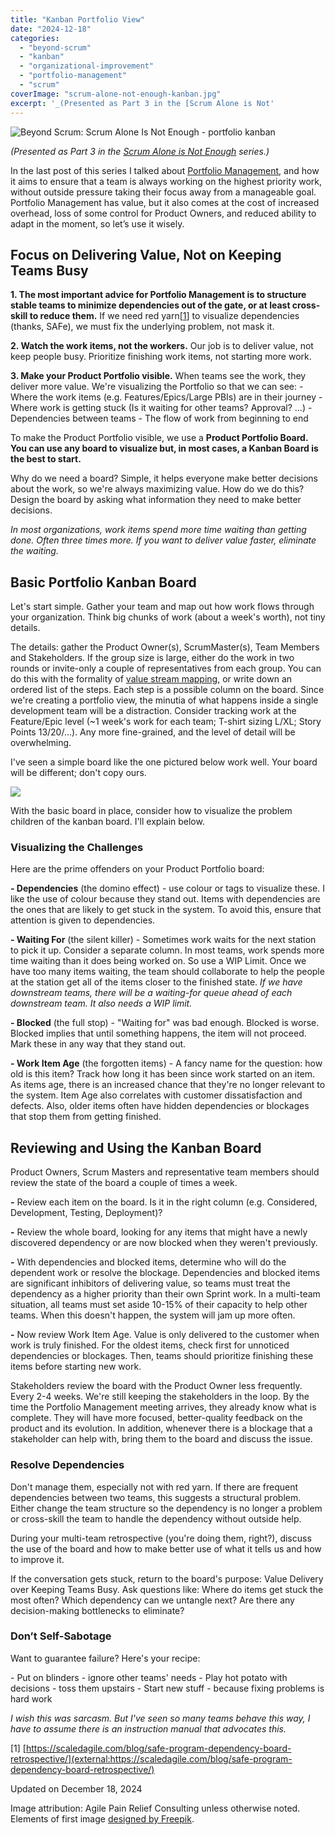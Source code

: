 ```yaml
---
title: "Kanban Portfolio View"
date: "2024-12-18"
categories: 
  - "beyond-scrum"
  - "kanban"
  - "organizational-improvement"
  - "portfolio-management"
  - "scrum"
coverImage: "scrum-alone-not-enough-kanban.jpg"
excerpt: '_(Presented as Part 3 in the [Scrum Alone is Not'
---
```


![Beyond Scrum: Scrum Alone Is Not Enough - portfolio kanban](src/content/blog/kanban-portfolio-view/images/scrum-alone-not-enough-kanban.jpg)

_(Presented as Part 3 in the [Scrum Alone is Not Enough](/blog/scrum-alone-is-not-enough "Scrum Alone is Not Enough") series.)_

In the last post of this series I talked about [Portfolio Management](/blog/portfolio-management), and how it aims to ensure that a team is always working on the highest priority work, without outside pressure taking their focus away from a manageable goal. Portfolio Management has value, but it also comes at the cost of increased overhead, loss of some control for Product Owners, and reduced ability to adapt in the moment, so let’s use it wisely.

## Focus on Delivering Value, Not on Keeping Teams Busy

**1\. The most important advice for Portfolio Management is to structure stable teams to minimize dependencies out of the gate, or at least cross-skill to reduce them.** If we need red yarn\[[1](#footnotes)\] to visualize dependencies (thanks, SAFe), we must fix the underlying problem, not mask it.

**2\. Watch the work items, not the workers.** Our job is to deliver value, not keep people busy. Prioritize finishing work items, not starting more work.

**3\. Make your Product Portfolio visible.** When teams see the work, they deliver more value. We're visualizing the Portfolio so that we can see: - Where the work items (e.g. Features/Epics/Large PBIs) are in their journey - Where work is getting stuck (Is it waiting for other teams? Approval? ...) - Dependencies between teams - The flow of work from beginning to end

To make the Product Portfolio visible, we use a **Product Portfolio Board. You can use any board to visualize but, in most cases, a Kanban Board is the best to start.**

Why do we need a board? Simple, it helps everyone make better decisions about the work, so we're always maximizing value. How do we do this? Design the board by asking what information they need to make better decisions.

_In most organizations, work items spend more time waiting than getting done. Often three times more. If you want to deliver value faster, eliminate the waiting._

## Basic Portfolio Kanban Board

Let's start simple. Gather your team and map out how work flows through your organization. Think big chunks of work (about a week's worth), not tiny details.

The details: gather the Product Owner(s), ScrumMaster(s), Team Members and Stakeholders. If the group size is large, either do the work in two rounds or invite-only a couple of representatives from each group. You can do this with the formality of [value stream mapping](external:https://en.wikipedia.org/w/index.php?title=Value-stream_mapping), or write down an ordered list of the steps. Each step is a possible column on the board. Since we're creating a portfolio view, the minutia of what happens inside a single development team will be a distraction. Consider tracking work at the Feature/Epic level (~1 week's work for each team; T-shirt sizing L/XL; Story Points 13/20/...). Any more fine-grained, and the level of detail will be overwhelming.

I've seen a simple board like the one pictured below work well. Your board will be different; don't copy ours.

![](src/content/blog/kanban-portfolio-view/images/Kanban-Portfolio-View-2024-Basic2-1024x592.jpg)

With the basic board in place, consider how to visualize the problem children of the kanban board. I'll explain below.

### Visualizing the Challenges

Here are the prime offenders on your Product Portfolio board:

**\- Dependencies** (the domino effect) - use colour or tags to visualize these. I like the use of colour because they stand out. Items with dependencies are the ones that are likely to get stuck in the system. To avoid this, ensure that attention is given to dependencies.

**\- Waiting For** (the silent killer) - Sometimes work waits for the next station to pick it up. Consider a separate column. In most teams, work spends more time waiting than it does being worked on. So use a WIP Limit. Once we have too many items waiting, the team should collaborate to help the people at the station get all of the items closer to the finished state. _If we have downstream teams, there will be a waiting-for queue ahead of each downstream team. It also needs a WIP limit._ 

**\- Blocked** (the full stop) - "Waiting for" was bad enough. Blocked is worse. Blocked implies that until something happens, the item will not proceed. Mark these in any way that they stand out.

**\- Work Item Age** (the forgotten items) - A fancy name for the question: how old is this item? Track how long it has been since work started on an item. As items age, there is an increased chance that they're no longer relevant to the system. Item Age also correlates with customer dissatisfaction and defects. Also, older items often have hidden dependencies or blockages that stop them from getting finished.

## Reviewing and Using the Kanban Board

Product Owners, Scrum Masters and representative team members should review the state of the board a couple of times a week.

**\-** Review each item on the board. Is it in the right column (e.g. Considered, Development, Testing, Deployment)?

**\-** Review the whole board, looking for any items that might have a newly discovered dependency or are now blocked when they weren't previously.

**\-** With dependencies and blocked items, determine who will do the dependent work or resolve the blockage. Dependencies and blocked items are significant inhibitors of delivering value, so teams must treat the dependency as a higher priority than their own Sprint work. In a multi-team situation, all teams must set aside 10-15% of their capacity to help other teams. When this doesn't happen, the system will jam up more often.

**\-** Now review Work Item Age. Value is only delivered to the customer when work is truly finished. For the oldest items, check first for unnoticed dependencies or blockages. Then, teams should prioritize finishing these items before starting new work.

Stakeholders review the board with the Product Owner less frequently. Every 2-4 weeks. We're still keeping the stakeholders in the loop. By the time the Portfolio Management meeting arrives, they already know what is complete. They will have more focused, better-quality feedback on the product and its evolution. In addition, whenever there is a blockage that a stakeholder can help with, bring them to the board and discuss the issue.

### Resolve Dependencies

Don't manage them, especially not with red yarn. If there are frequent dependencies between two teams, this suggests a structural problem. Either change the team structure so the dependency is no longer a problem or cross-skill the team to handle the dependency without outside help.

During your multi-team retrospective (you're doing them, right?), discuss the use of the board and how to make better use of what it tells us and how to improve it.

If the conversation gets stuck, return to the board's purpose: Value Delivery over Keeping Teams Busy. Ask questions like: Where do items get stuck the most often? Which dependency can we untangle next? Are there any decision-making bottlenecks to eliminate?

### Don’t Self-Sabotage

Want to guarantee failure? Here's your recipe:

\- Put on blinders - ignore other teams' needs - Play hot potato with decisions - toss them upstairs - Start new stuff - because fixing problems is hard work

_I wish this was sarcasm. But I've seen so many teams behave this way, I have to assume there is an instruction manual that advocates this._

\[1\] [https://scaledagile.com/blog/safe-program-dependency-board-retrospective/](external:https://scaledagile.com/blog/safe-program-dependency-board-retrospective/)

Updated on December 18, 2024

Image attribution: Agile Pain Relief Consulting unless otherwise noted. Elements of first image [designed by Freepik](external:https://www.freepik.com/).
